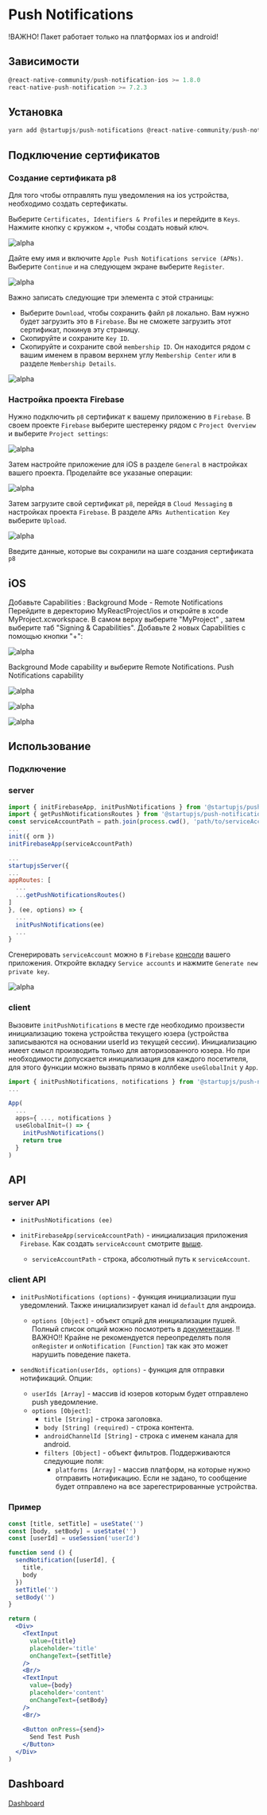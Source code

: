 
# Push Notifications

!ВАЖНО! Пакет работает только на платформах ios и android!

## Зависимости

```js
@react-native-community/push-notification-ios >= 1.8.0
react-native-push-notification >= 7.2.3
```

## Установка

```js
yarn add @startupjs/push-notifications @react-native-community/push-notification-ios react-native-push-notification
```


## Подключение сертификатов

### Создание сертификата p8

Для того чтобы отправлять пуш уведомления на ios устройства, необходимо создать сертефикаты.

Выберите `Certificates, Identifiers & Profiles` и перейдите в `Keys`. Нажмите кнопку с кружком +, чтобы создать новый ключ.

![alpha](/img/docs/push-notifications/pushs2.png "Certificates, Identifiers & Profiles")

Дайте ему имя и включите `Apple Push Notifications service (APNs)`. Выберите `Continue` и на следующем экране выберите `Register`.

![alpha](/img/docs/push-notifications/pushs3.png "Apple Push Notifications service (APNs)")

Важно записать следующие три элемента с этой страницы:

- Выберите `Download`, чтобы сохранить файл `p8` локально. Вам нужно будет загрузить это в `Firebase`. Вы не сможете загрузить этот сертификат, покинув эту страницу.
- Скопируйте и сохраните `Key ID`.
- Скопируйте и сохраните свой `membership ID`. Он находится рядом с вашим именем в правом верхнем углу `Membership Center` или в разделе `Membership Details`.

![alpha](/img/docs/push-notifications/pushs4.png "Apple Push Notifications service (APNs)")

### Настройка проекта Firebase

Нужно подключить `p8` сертификат к вашему приложению в `Firebase`. В своем проекте `Firebase` выберите шестеренку рядом с `Project Overview` и выберите `Project settings`:

![alpha](/img/docs/push-notifications/pushs5.png "Apple Push Notifications service (APNs)")

Затем настройте приложение для iOS в разделе `General` в настройках вашего проекта. Проделайте все указаные операции:

![alpha](/img/docs/push-notifications/pushs6.png "Apple Push Notifications service (APNs)")

Затем загрузите свой сертификат `p8`, перейдя в `Cloud Messaging` в настройках проекта `Firebase`. В разделе `APNs Authentication Key` выберите `Upload`.

![alpha](/img/docs/push-notifications/pushs7.png "Apple Push Notifications service (APNs)")

Введите данные, которые вы сохранили на шаге создания сертификата `p8`

## iOS

Добавьте Capabilities : Background Mode - Remote Notifications
Перейдите в деректорию MyReactProject/ios и откройте в xcode MyProject.xcworkspace. В самом верху выберите "MyProject" , затем выберите таб "Signing & Capabilities". Добавьте 2 новых Capabilities с помощью кнопки "+":

![alpha](/img/docs/push-notifications/pushs8.png "Apple XCode Capabilities")

Background Mode capability и выберите Remote Notifications.
Push Notifications capability

![alpha](/img/docs/push-notifications/pushs9.png "Apple XCode Capabilities")

![alpha](/img/docs/push-notifications/pushs10.png "Apple XCode Capabilities")

![alpha](/img/docs/push-notifications/pushs11.png "Apple XCode Capabilities")

## Использование

### Подключение

### server

```js
import { initFirebaseApp, initPushNotifications } from '@startupjs/push-notifications/server'
import { getPushNotificationsRoutes } from '@startupjs/push-notifications/isomorphic'
const serviceAccountPath = path.join(process.cwd(), 'path/to/serviceAccountKey.json')
...
init({ orm })
initFirebaseApp(serviceAccountPath)

...
startupjsServer({
...
appRoutes: [
  ...
  ...getPushNotificationsRoutes()
]
}, (ee, options) => {
  ...
  initPushNotifications(ee)
  ...
}

```
Сгенерировать `serviceAccount` можно в `Firebase` [консоли](https://console.firebase.google.com/project/) вашего приложения. Откройте вкладку `Service accounts` и нажмите `Generate new private key`.

![alpha](/img/docs/push-notifications/pushs1.png "firebase admin")

### client

Вызовите `initPushNotifications` в месте где необходимо произвести инициализацию токена устройства текущего юзера (устройства записываются на основании userId из текущей сессии). Инициализацию имеет смысл производить только для авторизованного юзера. Но при необходимости допускается инициализация для каждого посетителя, для этого функции можно вызвать прямо в коллбеке `useGlobalInit` у `App`.

```js
import { initPushNotifications, notifications } from '@startupjs/push-notifications'
...

App(
  ...
  apps={ ..., notifications }
  useGlobalInit=() => {
    initPushNotifications()
    return true
  }
)
```

## API

### server API

- `initPushNotifications (ee)`

- `initFirebaseApp(serviceAccountPath)` - инициализация приложения `Firebase`. Как создать `serviceAccount` смотрите [выше](/docs/libraries/push-notofications#server).
  - `serviceAccountPath` - строка, абсолютный путь к `serviceAccount`.

### client API

- `initPushNotifications (options)` - функция инициализации пуш уведомлений. Также инициализирует канал id `default` для андроида.
  - `options [Object]` - объект опций для инициализации пушей. Полный список опций можно посмотреть в [документации](https://github.com/zo0r/react-native-push-notification#usage). !!ВАЖНО!! Крайне не рекомендуется переопределять поля `onRegister` и `onNotification [Function]` так как это может нарушить поведение пакета.

- `sendNotification(userIds, options)` - функция для отправки нотификаций. Опции:
  - `userIds [Array]` - массив id юзеров которым будет отправлено push уведомление.
  - `options [Object]`:
    - `title [String]` - строка заголовка.
    - `body [String] (required)` - строка контента.
    - `androidChannelId [String]` - строка с именем канала для android.
    - `filters [Object]` - объект фильтров. Поддерживаются следующие поля:
      - `platforms [Array]` - массив платформ, на которые нужно отправить нотификацию. Если не задано, то сообщение будет отправлено на все зарегестрированные устройства.


### Пример

```jsx example
const [title, setTitle] = useState('')
const [body, setBody] = useState('')
const [userId] = useSession('userId')

function send () {
  sendNotification([userId], {
    title,
    body
  })
  setTitle('')
  setBody('')
}

return (
  <Div>
    <TextInput
      value={title}
      placeholder='title'
      onChangeText={setTitle}
    />
    <Br/>
    <TextInput
      value={body}
      placeholder='content'
      onChangeText={setBody}
    />
    <Br/>
    
    <Button onPress={send}>
      Send Test Push
    </Button>
  </Div>
)
```

## Dashboard

[Dashboard](/push-notifications-dashboard)

<!-- 
```jsx example
  <NotificationDashboard/>
``` -->